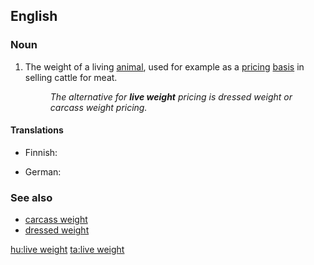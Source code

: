 ==English==

===Noun===
{{en-noun|sg=[[live]] [[weight]]|-}}

# The weight of a living [[animal]], used for example as a [[pricing]] [[basis]] in selling cattle for meat.
#:''The alternative for '''live weight''' pricing is dressed weight or carcass weight pricing.''

====Translations====
{{trans-top|weight of a living animal}}
* Finnish: {{t+|fi|elopaino}}
{{trans-mid}}
* German: {{t+|de|Lebendgewicht|n}}
{{trans-bottom}}

===See also===
* [[carcass weight]]
* [[dressed weight]]

[[hu:live weight]]
[[ta:live weight]]